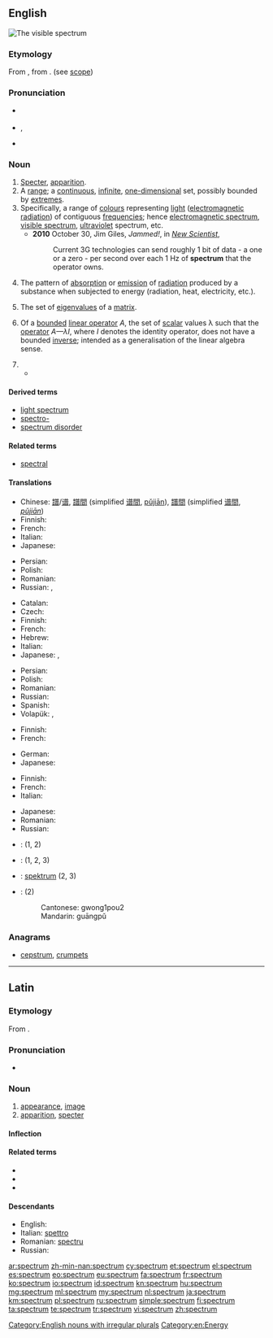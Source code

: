 ==English==
[[File:Spectrum-sRGB-low.svg|right|thumb|The visible spectrum]]
{{wikipedia}}
===Etymology===
From {{etyl|la|en}} {{term|spectrum||appearance, image, apparition|lang=la}}, from {{term|specio|speciō|look at, view|lang=la}}. (see [[scope]])

===Pronunciation===
* {{a|Canada|UK}} {{IPA|/ˈspektrəm/}}
* {{a|US}} {{IPA|/ˈspɛkt(ʃ)ɹəm/}}, {{X-SAMPA|/"spEktr@m/}}
* {{rhymes|ɛktrəm}}

===Noun===
{{en-noun|spectr|a|pl2=spectrums}}

# [[specter|Specter]], [[apparition]]. {{defdate|from early 17th c.}}
# A [[range]]; a [[continuous]], [[infinite]], [[one-dimensional]] set, possibly bounded by [[extremes]].
# Specifically, a range of [[colour]]s representing [[light]] ([[electromagnetic radiation]]) of contiguous [[frequency|frequencies]]; hence [[electromagnetic spectrum]], [[visible spectrum]], [[ultraviolet]] spectrum, etc. {{defdate|from later 17th c.}}
#* '''2010''' October 30, Jim Giles, ''Jammed!'', in ''[[w:New Scientist|New Scientist]]'',
#*: Current 3G technologies can send roughly 1 bit of data - a one or a zero - per second over each 1 Hz of '''spectrum''' that the operator owns.
# {{context|chemistry}} The pattern of [[absorption]] or [[emission]] of [[radiation]] produced by a substance when subjected to energy (radiation, heat, electricity, etc.).
# {{context|mathematics|linear algebra}} The set of [[eigenvalue]]s of a [[matrix]].
# {{context|mathematics|functional analysis}} Of a [[bounded]] [[linear operator]] ''A'', the set of [[scalar]] values λ such that the [[operator]] ''A—λI'', where ''I'' denotes the identity operator, does not have a bounded [[inverse]]; intended as a generalisation of the linear algebra sense.
# {{rfdef|lang=en}}
#* {{quote-news|year=2012|date=November 7|author=Matt Bai|title=Winning a Second Term, Obama Will Confront Familiar Headwinds|work=New York Times|url=http://www.nytimes.com/2012/11/07/us/politics/in-president-obamas-second-term-familiar-challenges.html?pagewanted=all&_r=0
|passage=As Mr. Obama prepared to take the oath, his approval rating touched a remarkable 70 percent in some polling — a reflection of good will across the political '''spectrum'''.}}

====Derived terms====
* [[light spectrum]]
* [[spectro-]]
* [[spectrum disorder]]

====Related terms====
* [[spectral]]

====Translations====
{{trans-top|range}}
* Chinese: [[譜]]/[[谱]], [[譜間]] (simplified  [[谱間]], [[pǔjiān]]), [[譜間]] (simplified [[谱間]], ''[[pǔjiān]]'')
* Finnish: {{t+|fi|kirjo}}
* French: {{t+|fr|spectre|m}}
* Italian: {{t+|it|spettro}}
* Japanese: {{t-|ja|スペクトル|tr=supekutoru}}
{{trans-mid}}
* Persian: {{t+|fa|طیف|tr=teyf}}
* Polish: {{t+|pl|spektrum|n}}
* Romanian: {{t-|ro|spectru|n}}
* Russian: {{t+|ru|спектр|m|tr=sp'ektr}}, {{t+|ru|диапазон|m|tr=diapazón}}
{{trans-bottom}}

{{trans-top|range of colors}}
* Catalan: {{t-|ca|espectre|m}}
* Czech: {{t-|cs|spektrum|n}}
* Finnish: {{t+|fi|kirjo}}
* French: {{t+|fr|spectre|m}}
* Hebrew: {{t+|he|ספקטרום|tr=spéktrum}}
* Italian: {{t+|it|spettro}}
* Japanese: {{t-|ja|スペクトル|tr=supekutoru}}, {{t-|ja|分光特性|tr=bunkō tokusē}}
{{trans-mid}}
* Persian: {{t+|fa|طیف|tr=teyf}}
* Polish: {{t+|pl|widmo|n}}
* Romanian: {{t-|ro|spectru|n}}
* Russian: {{t+|ru|спектр|m|tr=sp'ektr}}
* Spanish: {{t+|es|espectro|m}}
* Volapük: {{t+|vo|späktrum}}, {{t-|vo|kölaspäktrum}}
{{trans-bottom}}

{{trans-top|chemistry: a pattern of absorption or emission of radiation}}
* Finnish: {{t+|fi|spektri}}
* French: {{t+|fr|spectre|m}}
{{trans-mid}}
* German: {{t+|de|Spektrum|n}}
* Japanese: {{t-|ja|スペクトル|tr=supekutoru}}
{{trans-bottom}}

{{trans-top|linear algebra: set of scalar values}}
* Finnish: {{t+|fi|spektri}}
* French: {{t+|fr|spectre|m}}
* Italian: {{t+|it|spettro}}
{{trans-mid}}
* Japanese: {{t-|ja|スペクトル|tr=supekutoru}}
* Romanian: {{t-|ro|spectru|n}}
* Russian: {{t+|ru|спектр|tr=spektr|m}}
{{trans-bottom}}

{{checktrans-top}}
* {{ttbc|bg}}: {{t-|bg|спекър|m|tr=spekăr}} (1, 2) <!-- missing "т"? -->
* {{ttbc|de}}: {{t+|de|Spektrum|n}} (1, 2, 3)
{{trans-mid}}
* {{ttbc|sv}}: [[spektrum]] {{n}} (2, 3)
* {{ttbc|cmn}}: {{zh-ts|光譜|光谱}} (2)
*: Cantonese: gwong1pou2
*: Mandarin: guāngpǔ
{{trans-bottom}}

===Anagrams===
* [[cepstrum#English|cepstrum]], [[crumpets#English|crumpets]]

[[Category:English nouns with irregular plurals]]
[[Category:en:Energy]]

----

==Latin==

===Etymology===
From {{term|specio|speciō|look at, behold|lang=la}}.

===Pronunciation===
* {{a|Classical}} {{IPA|/ˈspek.trum/|lang=la}}

===Noun===
{{la-noun|spectrum|spectri|spectrī|n|second}}

# [[appearance]], [[image]]
# [[apparition]], [[specter]]

====Inflection====
{{la-decl-2nd-N|spectr}}

====Related terms====
* {{l|la|specio|speciō}}
* {{l|la|spectio|spectiō}}
* {{l|la|specto|spectō}}

====Descendants====
* English: {{l|en|spectrum}}
* Italian: [[spettro]]
* Romanian: [[spectru]]
* Russian: {{l|ru|спектр}}

[[ar:spectrum]]
[[zh-min-nan:spectrum]]
[[cy:spectrum]]
[[et:spectrum]]
[[el:spectrum]]
[[es:spectrum]]
[[eo:spectrum]]
[[eu:spectrum]]
[[fa:spectrum]]
[[fr:spectrum]]
[[ko:spectrum]]
[[io:spectrum]]
[[id:spectrum]]
[[kn:spectrum]]
[[hu:spectrum]]
[[mg:spectrum]]
[[ml:spectrum]]
[[my:spectrum]]
[[nl:spectrum]]
[[ja:spectrum]]
[[km:spectrum]]
[[pl:spectrum]]
[[ru:spectrum]]
[[simple:spectrum]]
[[fi:spectrum]]
[[ta:spectrum]]
[[te:spectrum]]
[[tr:spectrum]]
[[vi:spectrum]]
[[zh:spectrum]]